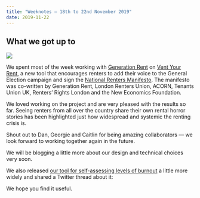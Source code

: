 ```yaml
---
title: "Weeknotes — 18th to 22nd November 2019"
date: 2019-11-22
---
```


## What we got up to

![](../../assets/1aDdn6FmKydroYlzhApkkyg.jpeg)

We spent most of the week working with [Generation Rent](https://www.generationrent.org) on [Vent Your Rent](https://ventyour.rent/), a new tool that encourages renters to add their voice to the General Election campaign and sign the [National Renters Manifesto](https://www.rentermanifesto.org/read_the_manifesto_full). The manifesto was co-written by Generation Rent, London Renters Union, ACORN, Tenants Union UK, Renters’ Rights London and the New Economics Foundation.

We loved working on the project and are very pleased with the results so far. Seeing renters from all over the country share their own rental horror stories has been highlighted just how widespread and systemic the renting crisis is.

Shout out to Dan, Georgie and Caitlin for being amazing collaborators — we look forward to working together again in the future.

We will be blogging a little more about our design and technical choices very soon.

We also released [our tool for self-assessing levels of burnout](https://commonknowledge.typeform.com/to/Tch3nW) a little more widely and shared a Twitter thread about it:

We hope you find it useful.
